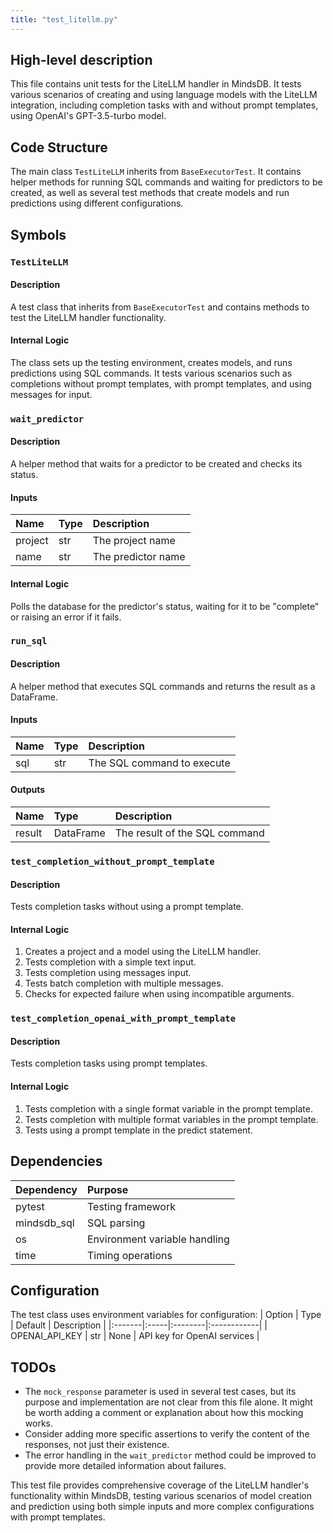 ```yaml
---
title: "test_litellm.py"
---
```


## High-level description
This file contains unit tests for the LiteLLM handler in MindsDB. It tests various scenarios of creating and using language models with the LiteLLM integration, including completion tasks with and without prompt templates, using OpenAI's GPT-3.5-turbo model.

## Code Structure
The main class `TestLiteLLM` inherits from `BaseExecutorTest`. It contains helper methods for running SQL commands and waiting for predictors to be created, as well as several test methods that create models and run predictions using different configurations.

## Symbols

### `TestLiteLLM`
#### Description
A test class that inherits from `BaseExecutorTest` and contains methods to test the LiteLLM handler functionality.

#### Internal Logic
The class sets up the testing environment, creates models, and runs predictions using SQL commands. It tests various scenarios such as completions without prompt templates, with prompt templates, and using messages for input.

### `wait_predictor`
#### Description
A helper method that waits for a predictor to be created and checks its status.

#### Inputs
| Name | Type | Description |
|:-----|:-----|:------------|
| project | str | The project name |
| name | str | The predictor name |

#### Internal Logic
Polls the database for the predictor's status, waiting for it to be "complete" or raising an error if it fails.

### `run_sql`
#### Description
A helper method that executes SQL commands and returns the result as a DataFrame.

#### Inputs
| Name | Type | Description |
|:-----|:-----|:------------|
| sql | str | The SQL command to execute |

#### Outputs
| Name | Type | Description |
|:-----|:-----|:------------|
| result | DataFrame | The result of the SQL command |

### `test_completion_without_prompt_template`
#### Description
Tests completion tasks without using a prompt template.

#### Internal Logic
1. Creates a project and a model using the LiteLLM handler.
2. Tests completion with a simple text input.
3. Tests completion using messages input.
4. Tests batch completion with multiple messages.
5. Checks for expected failure when using incompatible arguments.

### `test_completion_openai_with_prompt_template`
#### Description
Tests completion tasks using prompt templates.

#### Internal Logic
1. Tests completion with a single format variable in the prompt template.
2. Tests completion with multiple format variables in the prompt template.
3. Tests using a prompt template in the predict statement.

## Dependencies
| Dependency | Purpose |
|:-----------|:--------|
| pytest | Testing framework |
| mindsdb_sql | SQL parsing |
| os | Environment variable handling |
| time | Timing operations |

## Configuration
The test class uses environment variables for configuration:
| Option | Type | Default | Description |
|:-------|:-----|:--------|:------------|
| OPENAI_API_KEY | str | None | API key for OpenAI services |

## TODOs
- The `mock_response` parameter is used in several test cases, but its purpose and implementation are not clear from this file alone. It might be worth adding a comment or explanation about how this mocking works.
- Consider adding more specific assertions to verify the content of the responses, not just their existence.
- The error handling in the `wait_predictor` method could be improved to provide more detailed information about failures.

This test file provides comprehensive coverage of the LiteLLM handler's functionality within MindsDB, testing various scenarios of model creation and prediction using both simple inputs and more complex configurations with prompt templates.